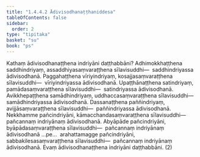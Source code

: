 ```yaml
---
title: "1.4.4.2 Ādivisodhanaṭṭhaniddesa"
tableOfContents: false
sidebar:
  order: 2
type: "tipitaka"
basket: "su"
book: "ps"
---
```



<DynamicBreadcrumb />

<Division number="200" book="ps">

<Paragraph number="1077" book="ps">
Kathaṃ <Emphasis>ādivisodhanaṭṭhena indriyāni daṭṭhabbāni?</Emphasis> Adhimokkhaṭṭhena saddhindriyaṃ, assaddhiyasaṃvaraṭṭhena sīlavisuddhi—  saddhindriyassa ādivisodhanā. Paggahaṭṭhena vīriyindriyaṃ, kosajjasaṃvaraṭṭhena sīlavisuddhi—  vīriyindriyassa ādivisodhanā. Upaṭṭhānaṭṭhena satindriyaṃ, pamādasaṃvaraṭṭhena sīlavisuddhi—  satindriyassa ādivisodhanā. Avikkhepaṭṭhena samādhindriyaṃ, uddhaccasaṃvaraṭṭhena sīlavisuddhi—  samādhindriyassa ādivisodhanā. Dassanaṭṭhena paññindriyaṃ, avijjāsaṃvaraṭṭhena sīlavisuddhi—  paññindriyassa ādivisodhanā. Nekkhamme pañcindriyāni, kāmacchandasaṃvaraṭṭhena sīlavisuddhi—  pañcannaṃ indriyānaṃ ādivisodhanā. Abyāpāde pañcindriyāni, byāpādasaṃvaraṭṭhena sīlavisuddhi—  pañcannaṃ indriyānaṃ ādivisodhanā …pe…  arahattamagge pañcindriyāni, sabbakilesasaṃvaraṭṭhena sīlavisuddhi—  pañcannaṃ indriyānaṃ ādivisodhanā. Evaṃ ādivisodhanaṭṭhena indriyāni daṭṭhabbāni. (2)
</Paragraph>
</Division>